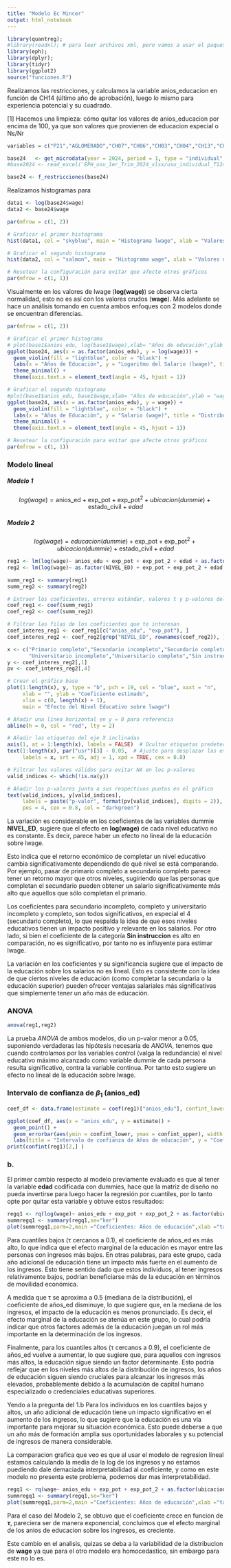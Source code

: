 ```yaml
---
title: "Modelo Ec Mincer"
output: html_notebook
---
```


```r
library(quantreg);
#library(readxl); # para leer archivos xml, pero vamos a usar el paquete eph
library(eph);
library(dplyr);
library(tidyr)
library(ggplot2)
source("funciones.R")
```

Realizamos las restricciones, y calculamos la variable anios_educacion en función de CH14 (último año de aprobación), luego lo mismo para experiencia potencial y su cuadrado.

[1] Hacemos una limpieza: cómo quitar los valores de anios_educacion por encima de 100, ya que son valores que provienen de educacion especial o Ns/Nr  

```r
variables = c("P21","AGLOMERADO","CH07","CH06","CH03","CH04","CH13","CH12","CH14")

base24   <- get_microdata(year = 2024, period = 1, type = "individual",destfile="EPH_2024_1_individual.zip",vars = variables) # para leer usando el paquete eph 
#base2024 <- read_excel('EPH_usu_1er_Trim_2024_xlsx/usu_individual_T124.xlsx')

base24 <- f_restricciones(base24)
```
Realizamos histogramas para 

```r
data1 <- log(base24$wage)
data2 <- base24$wage

par(mfrow = c(1, 2))

# Graficar el primer histograma
hist(data1, col = "skyblue", main = "Histograma lwage", xlab = "Valores de lwage", ylab = "Frecuencia")

# Graficar el segundo histograma
hist(data2, col = "salmon", main = "Histograma wage", xlab = "Valores de wage", ylab = "Frecuencia")

# Resetear la configuración para evitar que afecte otros gráficos
par(mfrow = c(1, 1))
```

Visualmente en los valores de lwage (**log(wage)**) se observa cierta normalidad, esto no es así con los valores crudos (**wage**). Más adelante se hace un análisis tomando en cuenta ambos enfoques con 2 modelos donde se encuentran diferencias.

```r
par(mfrow = c(1, 2))

# Graficar el primer histograma
# plot(base1$anios_edu, log(base1$wage),xlab= "Años de educación",ylab = "lwage")
ggplot(base24, aes(x = as.factor(anios_edu), y = log(wage))) +
  geom_violin(fill = "lightblue", color = "black") +
  labs(x = "Años de Educación", y = "Logaritmo del Salario (lwage)", title = "Distribución de lwage según Años de Educación") +
  theme_minimal() +
  theme(axis.text.x = element_text(angle = 45, hjust = 1))

# Graficar el segundo histograma
#plot(base1$anios_edu, base1$wage,xlab= "Años de educación",ylab = "wage")
ggplot(base24, aes(x = as.factor(anios_edu), y = wage)) +
  geom_violin(fill = "lightblue", color = "black") +
  labs(x = "Años de Educación", y = "Salario (wage)", title = "Distribución de wage según Años de Educación") +
  theme_minimal() +
  theme(axis.text.x = element_text(angle = 45, hjust = 1))

# Resetear la configuración para evitar que afecte otros gráficos
par(mfrow = c(1, 1))
```

### Modelo lineal 

##### Modelo 1 
$$  log(wage) = \text{anios_ed} + \text{exp_pot} + \text{exp_pot}^2 + ubicacion (dummie) + \text{estado_civil} + edad $$

##### Modelo 2
$$  log(wage) = educacion (dummie) + \text{exp_pot} + \text{exp_pot}^2 + ubicacion (dummie) + \text{estado_civil} + edad $$
```r
reg1 <- lm(log(wage)~ anios_edu + exp_pot + exp_pot_2 + edad + as.factor(ubicacion) + as.factor(est_civil), data=base24)
reg2 <- lm(log(wage)~ as.factor(NIVEL_ED) + exp_pot + exp_pot_2 + edad + as.factor(ubicacion) + as.factor(est_civil), data=base24)

summ_reg1 <- summary(reg1)
summ_reg2 <- summary(reg2)

# Extraer los coeficientes, errores estándar, valores t y p-valores del resumen del modelo
coef_reg1 <- coef(summ_reg1)
coef_reg2 <- coef(summ_reg2)

# Filtrar las filas de los coeficientes que te interesan
coef_interes_reg1 <- coef_reg1[c("anios_edu", "exp_pot"), ]
coef_interes_reg2 <- coef_reg2[grep("NIVEL_ED", rownames(coef_reg2)), ] 
```


```r
x <- c("Primario completo","Secundario incompleto","Secundario completo",
       "Universitario incompleto","Universitario completo","Sin instruccion")
y <- coef_interes_reg2[,1]
pv <- coef_interes_reg2[,4]

# Crear el gráfico base
plot(1:length(x), y, type = "b", pch = 19, col = "blue", xaxt = "n", 
     xlab = "", ylab = "Coeficiente estimado", 
     xlim = c(0, length(x) + 1),
     main = "Efecto del Nivel Educativo sobre lwage")

# Añadir una línea horizontal en y = 0 para referencia
abline(h = 0, col = "red", lty = 2)

# Añadir las etiquetas del eje X inclinadas
axis(1, at = 1:length(x), labels = FALSE)  # Ocultar etiquetas predeterminadas
text(1:length(x), par("usr")[3] - 0.05,  # Ajuste para desplazar las etiquetas
     labels = x, srt = 45, adj = 1, xpd = TRUE, cex = 0.8)

# Filtrar los valores válidos para evitar NA en los p-valores
valid_indices <- which(!is.na(y))

# Añadir los p-valores junto a sus respectivos puntos en el gráfico
text(valid_indices, y[valid_indices], 
     labels = paste("p-valor", format(pv[valid_indices], digits = 2)), 
     pos = 4, cex = 0.8, col = "darkgreen")
```
La variación es considerable en los coeficientes de las variables dummie **NIVEL_ED**, sugiere que el efecto en **log(wage)** de cada nivel educativo no es constante. Es decir, parece haber un efecto no lineal de la educación sobre lwage.

Esto indica que el retorno económico de completar un nivel educativo cambia significativamente dependiendo de qué nivel se está comparando. Por ejemplo, pasar de primario completo a secundario completo parece tener un retorno mayor que otros niveles, sugiriendo que las personas que completan el secundario pueden obtener un salario significativamente más alto que aquellos que sólo completan el primario.

Los coeficientes para secundario incompleto, completo y universitario incompleto y completo, son todos significativos, en especial el 4 (secundario completo), lo que respalda la idea de que esos niveles educativos tienen un impacto positivo y relevante en los salarios.
Por otro lado, si bien el coeficiente de la categoría **Sin instruccion** es alto en comparación, no es significativo, por tanto no es influyente para estimar lwage.

La variación en los coeficientes y su significancia sugiere que el impacto de la educación sobre los salarios no es lineal. Esto es consistente con la idea de que ciertos niveles de educación (como completar la secundaria o la educación superior) pueden ofrecer ventajas salariales más significativas que simplemente tener un año más de educación.

### ANOVA 

```r
anova(reg1,reg2)
```
La prueba *ANOVA* de ambos modelos, dio un p-valor menor a 0.05, suponiendo verdaderas las hipótesis necesaria de *ANOVA*, tenemos que cuando controlamos por las variables control (valga la redundancia) el nivel educativo máximo alcanzado como variable dummie de cada persona resulta significativo, contra la variable continua. Por tanto esto sugiere un efecto no lineal de la educación sobre lwage.

### Intervalo de confianza de $\beta_1$ (anios_ed) 

```r
coef_df <- data.frame(estimate = coef(reg1)["anios_edu"], confint_lower = confint(reg1)["anios_edu", 1], confint_upper = confint(reg1)["anios_edu", 2])

ggplot(coef_df, aes(x = "anios_edu", y = estimate)) +
  geom_point() +
  geom_errorbar(aes(ymin = confint_lower, ymax = confint_upper), width = 0.2) +
  labs(title = "Intervalo de confianza de Años de educación", y = "Coeficiente (Años de educación)")
print(confint(reg1)[2,] )
```

### b.

El primer cambio respecto al modelo previamente evaluado es que al tener la variable **edad** codificada con dummies, hace que la matriz de diseño no pueda invertirse para luego hacer la regresión por cuantiles, por lo tanto opte por quitar esta variable y obtuve estos resultados:

```r
regq1 <- rq(log(wage)~ anios_edu + exp_pot + exp_pot_2 + as.factor(ubicacion) + as.factor(est_civil),data=base24,tau = 1:9/10,ci = FALSE)
summregq1 <- summary(regq1,se="ker")
plot(summregq1,parm=2,main ="Coeficientes: Años de educación",xlab ="tau's",ylab = "coef ") # con param =2 le decimos que queremos el grafico de valores e intervalos de confianza de años de educacion. 
```

Para cuantiles bajos (τ cercanos a 0.1), el coeficiente de años_ed es más alto, lo que indica que el efecto marginal de la educación es mayor entre las personas con ingresos más bajos. En otras palabras, para este grupo, cada año adicional de educación tiene un impacto más fuerte en el aumento de los ingresos. Esto tiene sentido dado que estos individuos, al tener ingresos relativamente bajos, podrían beneficiarse más de la educación en términos de movilidad económica.

A medida que τ se aproxima a 0.5 (mediana de la distribución), el coeficiente de años_ed disminuye, lo que sugiere que, en la mediana de los ingresos, el impacto de la educación es menos pronunciado. Es decir, el efecto marginal de la educación se atenúa en este grupo, lo cual podría indicar que otros factores además de la educación juegan un rol más importante en la determinación de los ingresos.

Finalmente, para los cuantiles altos (τ cercanos a 0.9), el coeficiente de años_ed vuelve a aumentar, lo que sugiere que, para aquellos con ingresos más altos, la educación sigue siendo un factor determinante. Esto podría reflejar que en los niveles más altos de la distribución de ingresos, los años de educación siguen siendo cruciales para alcanzar los ingresos más elevados, probablemente debido a la acumulación de capital humano especializado o credenciales educativas superiores.

Yendo a la pregunta del 1.b
Para los individuos en los cuantiles bajos y altos, un año adicional de educación tiene un impacto significativo en el aumento de los ingresos, lo que sugiere que la educación es una vía importante para mejorar su situación económica. Esto puede deberse a que un año más de formación amplía sus oportunidades laborales y su potencial de ingresos de manera considerable.

La comparacion grafica que veo es que al usar el modelo de regresion lineal estamos calculando la media de la log de los ingresos y no estamos puediendo dale demaciada interpretabilidad al coeficiente, y como en este modelo no presenta este problema, podemos dar mas interpretabilidad.


```r
regq1 <- rq(wage~ anios_edu + exp_pot + exp_pot_2 + as.factor(ubicacion) + as.factor(est_civil),data=base24,tau = 1:9/10,ci = FALSE)
summregq1 <- summary(regq1,se="ker")
plot(summregq1,parm=2,main ="Coeficientes: Años de educación",xlab ="tau's",ylab = "coef ") # con param =2 le decimos que queremos el grafico de valores e intervalos de confianza de años de educacion. 
```

Para el caso del Modelo 2, se obtuvo que el coeficiente crece en funcion de **$\tau$**, pareciera ser de manera exponencial, concluimos que el efecto marginal de los anios de educacion sobre los ingresos, es creciente.

Este cambio en el analisis, quizas se deba a la variabilidad de la distribucion de **wage** ya que para el otro modelo era homocedastico, sin embargo para este no lo es.